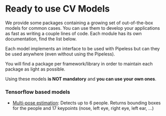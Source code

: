 # Ready to use CV Models

We provide some packages containing a growing set of out-of-the-box models for common cases. You can use them to develop your applications as fast as writing a couple lines of code. Each module has its own documentation, find the list below.

Each model implements an interface to be used with Pipeless but can they be used anywhere (even without using the Pipeless).

You will find a package per framework/library in order to maintain each package as light as possible.

Using these models **is NOT mandatory** and **you can use your own ones**.

### Tensorflow based models

* [Multi-pose estimation](/v1/models/tensorflow/multi-pose-estimation): Detects up to 6 people. Returns bounding boxes for the people and 17 keypoints (nose, left eye, right eye, left ear, ...)
